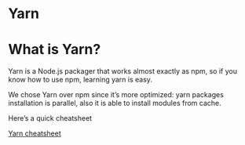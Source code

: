 # Yarn

# What is Yarn?

Yarn is a Node.js packager that works almost exactly as npm, so if you know how to use npm, learning yarn is easy.

We chose Yarn over npm since it’s more optimized: yarn packages installation is parallel, also it is able to install modules from cache.

Here’s a quick cheatsheet

[Yarn cheatsheet](https://devhints.io/yarn)
